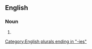 {{also|angstbunnies}}

==English==

===Noun===
{{head|en|noun form}}

# {{plural of|en|angst bunny}}

[[Category:English plurals ending in "-ies"]]